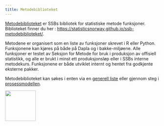 ```yaml
---
title: Metodebiblioteket
---
```



[Metodebiblioteket](https://statisticsnorway.github.io/ssb-metodebiblioteket/) er SSBs bibliotek for statistiske metode funksjoner. Biblioteket finner du her : [https://statisticsnorway.github.io/ssb-metodebiblioteket/](https://statisticsnorway.github.io/ssb-metodebiblioteket/).

Metodene er organisert som en liste av funksjoner skrevet i R eller Python. Funksjonene kan kjøres på både på Dapla og i bakke-miljøene. Alle funksjoner er testet av Seksjon for Metode for bruk i produksjon av offisiell statistikk, og alle er brukt i minst ett produksjonsløp eller i SSBs interne metodekurs. Funksjonene er både utviklet internt og hentet fra godkjente eksterne pakker.

Metodebiblioteket kan søkes i enten via en [generell liste](https://statisticsnorway.github.io/ssb-metodebiblioteket/catalog.html) eller gjennom steg i  [prosessmodellen](https://statisticsnorway.github.io/ssb-metodebiblioteket/prosess.html).

![](../images/metodebib-logo.png){width=100px}

